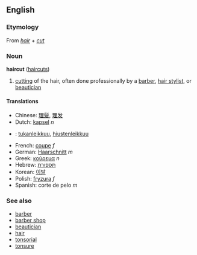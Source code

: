 ==English==
===Etymology===
From ''[[hair]]'' + ''[[cut]]''

===Noun===
'''haircut''' ([[haircuts]])

# [[cut]]ting of the hair, often done professionally by a [[barber]], [[hair stylist]], or [[beautician]]

====Translations====
*Chinese: [[理髮]], [[理发]]
*Dutch: [[kapsel]] ''n''
*{{msg:fi}}: [[tukanleikkuu]], [[hiustenleikkuu]]
*French: [[coupe]] ''f''
*German: [[Haarschnitt]] ''m''
*Greek: [[κούρεμα]] ''n''
*Hebrew: [[תספורת]]
*Korean: [[이발]]
*Polish: [[fryzura]] ''f''
*Spanish: corte de pelo ''m''

===See also===
*[[barber]]
*[[barber shop]]
*[[beautician]]
*[[hair]]
*[[tonsorial]]
*[[tonsure]]